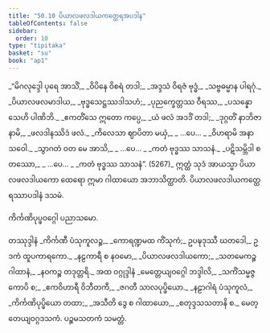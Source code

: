 ```yaml
---
title: "50.10 ပိယာလဖလဒါယကတ္ထေရအပဒါန"
tableOfContents: false
sidebar:
  order: 10
type: "tipitaka"
basket: "su"
book: "ap1"
---
```



<DynamicBreadcrumb />

<Division number="104" book="ap1" e="ch" v="20" p="437">

<Paragraph number="6552" type="verses" book="ap1">
_“မိဂလုဒ္ဒေါ ပုရေ အာသိံ,_  
_ဝိပိနေ ဝိစရံ တဒါ;_  
_အဒ္ဒသံ ဝိရဇံ ဗုဒ္ဓံ,_  
_သဗ္ဗဓမ္မာန ပါရဂုံ._  

</Paragraph>

</Division>
<Division number="105" book="ap1" e="ch" v="20" p="437">

<Paragraph number="6553" type="verses" book="ap1">
_ပိယာလဖလမာဒါယ,_  
_ဗုဒ္ဓသေဋ္ဌဿဒါသဟံ;_  
_ပုညက္ခေတ္တဿ ဝီရဿ,_  
_ပသန္နော သေဟိ ပါဏိဘိ._  

</Paragraph>

</Division>
<Division number="106" book="ap1" e="ch" v="20" p="437">

<Paragraph number="6554" type="verses" book="ap1">
_ဧကတိံသေ ဣတော ကပ္ပေ,_  
_ယံ ဖလံ အဒဒိံ တဒါ;_  
_ဒုဂ္ဂတိံ နာဘိဇာနာမိ,_  
_ဖလဒါနဿိဒံ ဖလံ._  

</Paragraph>

</Division>
<Division number="107" book="ap1" e="ch" v="20" p="438">

<Paragraph number="6555" type="verses" book="ap1">
_ကိလေသာ ဈာပိတာ မယှံ,_  
_ …ပေ… _  
_ဝိဟရာမိ အနာသဝေါ._  

</Paragraph>

</Division>
<Division number="108" book="ap1" e="ch" v="20" p="438">

<Paragraph number="6556" type="verses" book="ap1">
_သွာဂတံ ဝတ မေ အာသိ,_  
_ …ပေ… _  
_ကတံ ဗုဒ္ဓဿ သာသနံ._  

</Paragraph>

</Division>
<Division number="109" book="ap1" e="ch" v="20" p="438">

<Paragraph number="6557" type="verses" book="ap1">
_ပဋိသမ္ဘိဒါ စတဿော,_  
_ …ပေ… _  
_ကတံ ဗုဒ္ဓဿ သာသနံ”. (5267)_  

</Paragraph>

<Paragraph number="6558" book="ap1">
ဣတ္ထံ သုဒံ အာယသ္မာ ပိယာလဖလဒါယကော ထေရော ဣမာ ဂါထာယော အဘာသိတ္ထာတိ.

</Paragraph>
</Division>

<Paragraph number="6559" type="center" book="ap1">
ပိယာလဖလဒါယကတ္ထေရဿာပဒါနံ ဒသမံ.

  
<Emphasis>ကိင်္ကဏိပုပ္ဖဝဂ္ဂေါ ပညာသမော.</Emphasis>



</Paragraph>

<Paragraph number="6560" type="center" book="ap1">
တဿုဒ္ဒါနံ


</Paragraph>

<Paragraph number="6561" book="ap1">
_ကိင်္ကဏီ ပံသုကူလဉ္စ,_  
_ကောရဏ္ဍမထ ကိံသုကံ;_  
ဥပဍ္ဎဒုဿီ ဃတဒေါ,_  
ဥဒကံ ထူပကာရကော._  

</Paragraph>

<Paragraph number="6562" type="verses" book="ap1">
_နဠကာရီ စ နဝမော,_  
_ပိယာလဖလဒါယကော;_  
_သတမေကဉ္စ ဂါထာနံ,_  
_နဝကဉ္စ တဒုတ္တရိ._  


</Paragraph>

<Paragraph number="6563" type="center" book="ap1">
အထ ဝဂ္ဂုဒ္ဒါနံ


</Paragraph>

<Paragraph number="6564" type="verses" book="ap1">
_မေတ္တေယျဝဂ္ဂေါ ဘဒ္ဒါလိ,_  
_သကိံသမ္မဇ္ဇကောပိ စ;_  
_ဧကဝိဟာရီ ဝိဘီတကီ,_  
_ဇဂတီ သာလပုပ္ဖိယော._  

</Paragraph>

<Paragraph number="6565" type="verses" book="ap1">
_နဠာဂါရံ ပံသုကူလံ,_  
_ကိင်္ကဏိပုပ္ဖိယော တထာ;_  
_အသီတိ ဒွေ စ ဂါထာယော,_  
_စတုဒ္ဒသသတာနိ စ._  


</Paragraph>

<Paragraph number="6566" type="center" book="ap1">
မေတ္တေယျဝဂ္ဂဒသကံ.



</Paragraph>

<Paragraph number="6567" type="center" book="ap1">
ပဉ္စမသတကံ သမတ္တံ.
</Paragraph>